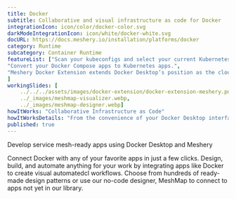 ```yaml
---
title: Docker  
subtitle: Collaborative and visual infrastructure as code for Docker
integrationIcon: icon/color/docker-color.svg
darkModeIntegrationIcon: icon/white/docker-white.svg
docURL: https://docs.meshery.io/installation/platforms/docker
category: Runtime
subcategory: Container Runtime
featureList: ["Scan your kubeconfigs and select your current Kubernetes environment. Switch from one environment to another one.",
"Convert your Docker Compose apps to Kubernetes apps.",
"Meshery Docker Extension extends Docker Desktop’s position as the cloud native developer’s go-to Kubernetes environment with easy access to the next layer of cloud native infrastructure: service meshes."
]
workingSlides: [
    ../../../assets/images/docker-extension/docker-extension-meshery.png,
    ../_images/meshmap-visualizer.webp,
    ../_images/meshmap-designer.webp]
howItWorks: "Collaborative Infrastructure as Code"
howItWorksDetails: "From the convenience of your Docker Desktop interface, connect Meshery with your Kubernetes cluster. Watch as MeshSync discovers all of your Kuberentes clusters. Visually design your Docker-based infrastructure. Choose from hundreds of ready-made design patterns using Meshery Catalog. Use our no-code designer, MeshMap, to collaboratively design and operate your infra."
published: true
---
```

<p>
    Develop service mesh-ready apps using Docker Desktop and Meshery
</p>
<p>
    Connect Docker with any of your favorite apps in just a few
    clicks. Design, build, and automate anything for your work by
    integrating apps like Docker to create visual automatedcl
    workflows. Choose from hundreds of ready-made design patterns or use
    our no-code designer, MeshMap to connect to apps not yet in our
    library.
</p>